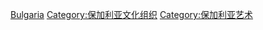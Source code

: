 [[Category:欧洲各国艺术组织|Bulgaria]]
[[Category:保加利亚文化组织|Category:保加利亚文化组织]]
[[Category:保加利亚艺术|Category:保加利亚艺术]]